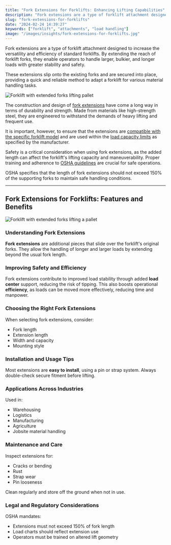 ```yaml
---
title: "Fork Extensions for Forklifts: Enhancing Lifting Capabilities"
description: "Fork extensions are a type of forklift attachment designed to increase the versatility and efficiency of standard forklifts. By extending the reach of fork"
slug: "fork-extensions-for-forklifts"
date: "2024-02-24 14:39:27"
keywords: ["forklift", "attachments", "load handling"]
image: "/images/insights/fork-extensions-for-forklifts.jpg"
---
```


Fork extensions are a type of forklift attachment designed to increase the versatility and efficiency of standard forklifts. By extending the reach of forklift forks, they enable operators to handle larger, bulkier, and longer loads with greater stability and safety.

These extensions slip onto the existing forks and are secured into place, providing a quick and reliable method to adapt a forklift for various material handling tasks.

![Forklift with extended forks lifting pallet](https://koala.sh/api/image/v2-7u3kp-uigjl.jpg?width=1216&height=832&dream)

The construction and design of [fork extensions](https://flatearthequipment.com/attachments/forklift-forks/) have come a long way in terms of durability and strength. Made from materials like high-strength steel, they are engineered to withstand the demands of heavy lifting and frequent use.

It is important, however, to ensure that the extensions are [compatible with the specific forklift model](https://flatearthequipment.com/uncategorized/selecting-forklift-forks-guide/) and are used within the [load capacity limits](https://flatearthequipment.com/uncategorized/maximizing-forklift-efficiency-maintenance-guide/) as specified by the manufacturer.

Safety is a critical consideration when using fork extensions, as the added length can affect the forklift's lifting capacity and maneuverability. Proper training and adherence to [OSHA guidelines](https://flatearthequipment.com/uncategorized/importance-forklift-chains-maintenance-safety/) are crucial for safe operations.

OSHA specifies that the length of fork extensions should not exceed 150% of the supporting forks to maintain safe handling conditions.

---

## Fork Extensions for Forklifts: Features and Benefits

![Forklift with extended forks lifting a pallet](https://koala.sh/api/image/v2-7u3le-0aepo.jpg?width=1216&height=832&dream)

### Understanding Fork Extensions

**Fork extensions** are additional pieces that slide over the forklift's original forks. They allow the handling of longer and larger loads by extending beyond the usual fork length.

### Improving Safety and Efficiency

Fork extensions contribute to improved load stability through added **load center** support, reducing the risk of tipping. This also boosts operational **efficiency**, as loads can be moved more effectively, reducing time and manpower.

### Choosing the Right Fork Extensions

When selecting fork extensions, consider:
- Fork length  
- Extension length  
- Width and capacity  
- Mounting style

### Installation and Usage Tips

Most extensions are **easy to install**, using a pin or strap system. Always double-check secure fitment before lifting.

### Applications Across Industries

Used in:
- Warehousing  
- Logistics  
- Manufacturing  
- Agriculture  
- Jobsite material handling

### Maintenance and Care

Inspect extensions for:
- Cracks or bending  
- Rust  
- Strap wear  
- Pin looseness

Clean regularly and store off the ground when not in use.

### Legal and Regulatory Considerations

OSHA mandates:
- Extensions must not exceed 150% of fork length  
- Load charts should reflect extension use  
- Operators must be trained on altered lift geometry 